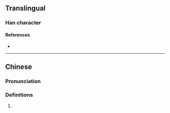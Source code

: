 {{character info/new}}
==Translingual==

===Han character===
{{Han char|rn=85|rad=水|as=14|sn=17|four=|canj=EQBU|ids=⿰氵靘}}

====References====
* {{Han ref|kx=0656.220|dkj=18518|dj=1067.060|hdz=31765.110|uh=6FEA|ud=28650}}

----

==Chinese==
{{zh-forms}}

===Pronunciation===
{{zh-pron
|m=qìng
|c=cing6
|mc=
|oc=
|ma=
|cat=a
}}

===Definitions===
{{zh-hanzi}}

# {{rfdef|lang=zh}}